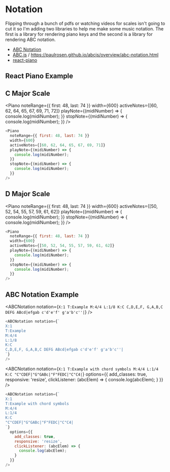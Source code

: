 
# Notation

Flipping through a bunch of pdfs or watching videos for scales isn't going to cut it so I'm adding two libraries to help me make some music notation. The first is a library for rendering piano keys and the second is a library for rendering ABC notation.

- [ABC Notation](https://en.wikipedia.org/wiki/ABC_notation)
- [ABC.js](https://www.abcjs.net/) /  https://paulrosen.github.io/abcjs/overview/abc-notation.html
- [react-piano](https://github.com/kevinsqi/react-piano)


<ReactPlayer
  url='https://davidawindham.com/wha/music-notation.mp4'
  controls={true}
  width='100%'
  height='100%'
/>

## React Piano Example 

## C Major Scale

<Piano
  noteRange={{ first: 48, last: 74 }}
  width={600}
  activeNotes={[60, 62, 64, 65, 67, 69, 71, 72]}
  playNote={(midiNumber) => {
    console.log(midiNumber);
  }}
  stopNote={(midiNumber) => {
    console.log(midiNumber);
  }}
/>

```js
<Piano
  noteRange={{ first: 48, last: 74 }}
  width={600}
  activeNotes={[60, 62, 64, 65, 67, 69, 71]}
  playNote={(midiNumber) => {
    console.log(midiNumber);
  }}
  stopNote={(midiNumber) => {
    console.log(midiNumber);
  }}
/>
```

## D Major Scale

<Piano
  noteRange={{ first: 48, last: 74 }}
  width={600}
  activeNotes={[50, 52, 54, 55, 57, 59, 61, 62]}
  playNote={(midiNumber) => {
    console.log(midiNumber);
  }}
  stopNote={(midiNumber) => {
    console.log(midiNumber);
  }}
/>

```js
<Piano
  noteRange={{ first: 48, last: 74 }}
  width={600}
  activeNotes={[50, 52, 54, 55, 57, 59, 61, 62]}
  playNote={(midiNumber) => {
    console.log(midiNumber);
  }}
  stopNote={(midiNumber) => {
    console.log(midiNumber);
  }}
/>
```

## ABC Notation Example

<ABCNotation notation={`X:1
T:Example
M:4/4
L:1/8
K:C
C,D,E,F, G,A,B,C DEFG ABcd|efgab c'd'e'f' g'a'b'c''|`} />

```js
<ABCNotation notation={`
X:1
T:Example
M:4/4
L:1/8
K:C
C,D,E,F, G,A,B,C DEFG ABcd|efgab c'd'e'f' g'a'b'c''|
`} 
/>

```

<ABCNotation 
  notation={`X:1
T:Example with chord symbols
M:4/4
L:1/4
K:C
"C"CDEF|"G"GABc|"F"FEDC|"C"C4|`} 
  options={{
    add_classes: true,
    responsive: 'resize',
    clickListener: (abcElem) => {
      console.log(abcElem);
    }
  }}
/>

```js
<ABCNotation notation={`
X:1
T:Example with chord symbols
M:4/4
L:1/4
K:C
"C"CDEF|"G"GABc|"F"FEDC|"C"C4|
`} 
  options={{
    add_classes: true,
    responsive: 'resize',
    clickListener: (abcElem) => {
      console.log(abcElem);
    }
  }}
/>

```